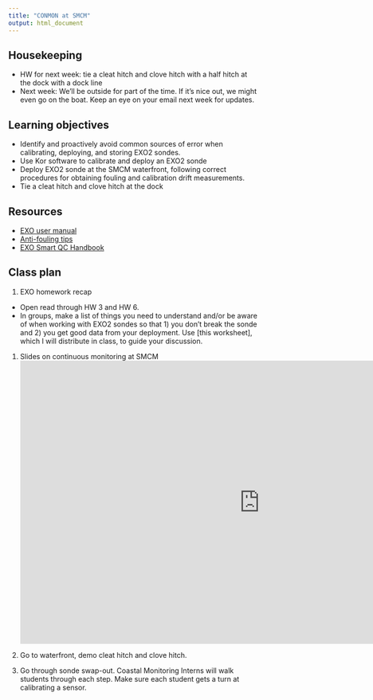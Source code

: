 ```yaml
---
title: "CONMON at SMCM"
output: html_document
---
```


## Housekeeping

- HW for next week: tie a cleat hitch and clove hitch with a half hitch at the dock with a dock line
- Next week: We'll be outside for part of the time. If it's nice out, we might even go on the boat. Keep an eye on your email next week for updates.

## Learning objectives

- Identify and proactively avoid common sources of error when calibrating, deploying, and storing EXO2 sondes.
- Use Kor software to calibrate and deploy an EXO2 sonde
- Deploy EXO2 sonde at the SMCM waterfront, following correct procedures for obtaining fouling and calibration drift measurements.
- Tie a cleat hitch and clove hitch at the dock

## Resources

- [EXO user manual](https://drive.google.com/file/d/10B1MFDg1UNAswkI_S3NsewC9zx3mZmDv/view?usp=drive_link)
- [Anti-fouling tips](https://drive.google.com/file/d/1epLpuqhm4CZAjJbHwjZjNTyfeiLdFV8s/view?usp=drive_link)
- [EXO Smart QC Handbook](https://drive.google.com/file/d/1o9ZWmv1x2TffgqU0-OdeZM_E4yigpSln/view?usp=drive_link)

## Class plan

1. EXO homework recap

- Open read through HW 3 and HW 6. 
- In groups, make a list of things you need to understand and/or be aware of when working with EXO2 sondes so that 1) you don't break the sonde and 2) you get good data from your deployment. Use [this worksheet], which I will distribute in class, to guide your discussion.

1. Slides on continuous monitoring at SMCM
<iframe src="https://docs.google.com/presentation/d/1pyNY8zvlguL8IpddCsWlttY5Exx3LcTpEUgeU7h_WgI/embed?start=false&loop=false&delayms=5000" frameborder="0" width="960" height="569" allowfullscreen="true" mozallowfullscreen="true" webkitallowfullscreen="true" data-external="1"></iframe>

1. Go to waterfront, demo cleat hitch and clove hitch.

1. Go through sonde swap-out. Coastal Monitoring Interns will walk students through each step. Make sure each student gets a turn at calibrating a sensor.
